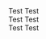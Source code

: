 
<Meta title="Example/TwButton/Summary" />

<style>{`
  .body {
    display: flex;
    flex-direction: column;
    align-items: center;
    justifi-content: center;
    gap: 1rem;
  }

  .section {
    display: flex;
    gap: 1rem;
  }
`}</style>

<div className="body">
  <div className="section">
    <TwButton intent="primary" size="large">
      Test
    </TwButton>
    <TwButton intent="secondary" size="large">
      Test
    </TwButton>
  </div>
  <div className="section">
    <TwButton intent="primary">Test</TwButton>
    <TwButton intent="secondary">Test</TwButton>
  </div>
  <div className="section">
    <TwButton intent="primary" size="small">
      Test
    </TwButton>
    <TwButton intent="secondary" size="small">
      Test
    </TwButton>
  </div>
</div>
